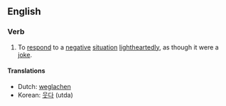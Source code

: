 ==English==
===Verb===
{{en-verb|inf=[[laugh]] [[off]]|laughs off|laughing off|laughed off}}
# To [[respond]] to a [[negative]] [[situation]] [[lightheartedly]], as though it were a [[joke]].

====Translations====
*Dutch: [[weglachen]]
*Korean: [[웃다]] (utda)